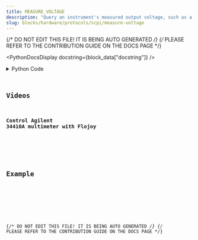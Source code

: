 ```yaml
---
title: MEASURE_VOLTAGE
description: "Query an instrument's measured output voltage, such as a DMM or power supply."
slug: blocks/hardware/protocols/scpi/measure-voltage
---
```


{/* DO NOT EDIT THIS FILE! IT IS BEING AUTO GENERATED */}
{/* PLEASE REFER TO THE CONTRIBUTION GUIDE ON THE DOCS PAGE */}


<PythonDocsDisplay docstring={block_data["docstring"]} />
<details>
<summary>Python Code</summary>



<Code code={pythonCode} lang="py" wrap theme="dracula" />

[Find this Flojoy Block on GitHub](https://github.com/flojoy-ai/blocks/blob/main/blocks/HARDWARE/PROTOCOLS/SCPI/MEASURE_VOLTAGE/MEASURE_VOLTAGE.py)

</details>

## Videos


### Control Agilent 34410A multimeter with Flojoy

<div className="not-content">
<YouTube id="https://www.youtube.com/watch?v=jaN89-ijxL0" />
</div>

## Example


<GetHelpWidget />


<AppDisplay app={app} blockName="MEASURE_VOLTAGE" client:visible />


<Example />

{/* DO NOT EDIT THIS FILE! IT IS BEING AUTO GENERATED */}
{/* PLEASE REFER TO THE CONTRIBUTION GUIDE ON THE DOCS PAGE */}
